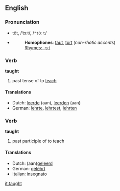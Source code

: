 ==English==

===Pronunciation===
{{rfap|UK}}
*tôt, /ˈtɔːt/, /<tt>"tO:t</tt>/
*{{audio|en-us-taught.ogg|Audio (US)}}
*:'''Homophones''': [[taut]], [[tort]] (''non-rhotic accents'')
*:[[Rhymes:English:-ɔːt|Rhymes: -ɔːt]]

===Verb===
'''taught'''

# past tense of to [[teach]]

====Translations====
*Dutch: [[leerde]] (aan), [[leerden]] (aan)
*German: [[lehrte]], [[lehrtest]], [[lehrten]]

===Verb===
'''taught'''

# past participle of to teach

====Translations====
*Dutch: (aan)[[geleerd]]
*German: [[gelehrt]]
*Italian: [[insegnato]]

[[it:taught]]